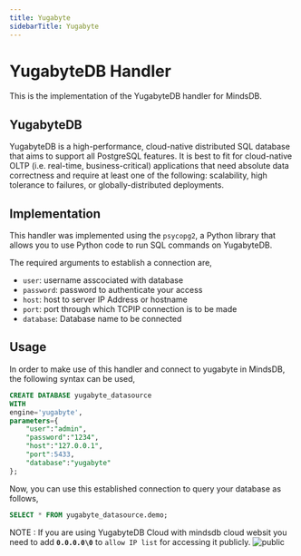 ```yaml
---
title: Yugabyte
sidebarTitle: Yugabyte
---
```


# YugabyteDB Handler

This is the implementation of the  YugabyteDB handler for MindsDB.

## YugabyteDB
YugabyteDB is a high-performance, cloud-native distributed SQL database that aims to support all PostgreSQL features. It is best to fit for cloud-native OLTP (i.e. real-time, business-critical) applications that need absolute data correctness and require at least one of the following: scalability, high tolerance to failures, or globally-distributed deployments.

## Implementation
This handler was implemented using the `psycopg2`, a Python library that allows you to use Python code to run SQL commands on YugabyteDB.

The required arguments to establish a connection are,
* `user`: username asscociated with database
* `password`: password to authenticate your access
* `host`: host to server IP Address or hostname
* `port`: port through which TCPIP connection is to be made
* `database`: Database name to be connected


## Usage
In order to make use of this handler and connect to yugabyte in MindsDB, the following syntax can be used,
~~~~sql
CREATE DATABASE yugabyte_datasource
WITH
engine='yugabyte',
parameters={
    "user":"admin",
    "password":"1234",
    "host":"127.0.0.1",
    "port":5433,
    "database":"yugabyte"
};
~~~~

Now, you can use this established connection to query your database as follows,
~~~~sql
SELECT * FROM yugabyte_datasource.demo;
~~~~

NOTE : If you are using YugabyteDB Cloud with mindsdb cloud websit you need to add **`0.0.0.0\0`** to `allow IP list` for accessing it publicly.
![public](https://user-images.githubusercontent.com/75653580/185357710-932da3a0-dd6b-4f7c-afe3-8022cff220eb.png)

